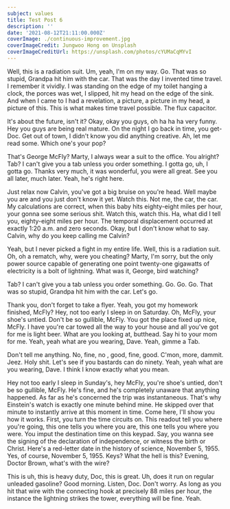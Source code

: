 ```yaml
---
subject: values
title: Test Post 6
description: ''
date: '2021-08-12T21:11:00.000Z'
coverImage: ./continuous-improvement.jpg
coverImageCredit: Jungwoo Hong on Unsplash
coverImageCreditUrl: https://unsplash.com/photos/cYUMaCqMYvI
---
```


Well, this is a radiation suit. Um, yeah, I'm on my way. Go. That was so stupid, Grandpa hit him with the car. That was the day I invented time travel. I remember it vividly. I was standing on the edge of my toilet hanging a clock, the porces was wet, I slipped, hit my head on the edge of the sink. And when I came to I had a revelation, a picture, a picture in my head, a picture of this. This is what makes time travel possible. The flux capacitor.

It's about the future, isn't it? Okay, okay you guys, oh ha ha ha very funny. Hey you guys are being real mature. On the night I go back in time, you get- Doc. Get out of town, I didn't know you did anything creative. Ah, let me read some. Which one's your pop?

That's George McFly? Marty, I always wear a suit to the office. You alright? Tab? I can't give you a tab unless you order something. I gotta go, uh, I gotta go. Thanks very much, it was wonderful, you were all great. See you all later, much later. Yeah, he's right here.

Just relax now Calvin, you've got a big bruise on you're head. Well maybe you are and you just don't know it yet. Watch this. Not me, the car, the car. My calculations are correct, when this baby hits eighty-eight miles per hour, your gonna see some serious shit. Watch this, watch this. Ha, what did I tell you, eighty-eight miles per hour. The temporal displacement occurred at exactly 1:20 a.m. and zero seconds. Okay, but I don't know what to say. Calvin, why do you keep calling me Calvin?

Yeah, but I never picked a fight in my entire life. Well, this is a radiation suit. Oh, oh a rematch, why, were you cheating? Marty, I'm sorry, but the only power source capable of generating one point twenty-one gigawatts of electricity is a bolt of lightning. What was it, George, bird watching?

Tab? I can't give you a tab unless you order something. Go. Go. Go. That was so stupid, Grandpa hit him with the car. Let's go.

Thank you, don't forget to take a flyer. Yeah, you got my homework finished, McFly? Hey, not too early I sleep in on Saturday. Oh, McFly, your shoe's untied. Don't be so gullible, McFly. You got the place fixed up nice, McFly. I have you're car towed all the way to your house and all you've got for me is light beer. What are you looking at, butthead. Say hi to your mom for me. Yeah, yeah what are you wearing, Dave. Yeah, gimme a Tab.

Don't tell me anything. No, fine, no , good, fine, good. C'mon, more, dammit. Jeez. Holy shit. Let's see if you bastards can do ninety. Yeah, yeah what are you wearing, Dave. I think I know exactly what you mean.

Hey not too early I sleep in Sunday's, hey McFly, you're shoe's untied, don't be so gullible, McFly. He's fine, and he's completely unaware that anything happened. As far as he's concerned the trip was instantaneous. That's why Einstein's watch is exactly one minute behind mine. He skipped over that minute to instantly arrive at this moment in time. Come here, I'll show you how it works. First, you turn the time circuits on. This readout tell you where you're going, this one tells you where you are, this one tells you where you were. You imput the destination time on this keypad. Say, you wanna see the signing of the declaration of independence, or witness the birth or Christ. Here's a red-letter date in the history of science, November 5, 1955. Yes, of course, November 5, 1955. Keys? What the hell is this? Evening, Doctor Brown, what's with the wire?

This is uh, this is heavy duty, Doc, this is great. Uh, does it run on regular unleaded gasoline? Good morning. Listen, Doc. Don't worry. As long as you hit that wire with the connecting hook at precisely 88 miles per hour, the instance the lightning strikes the tower, everything will be fine. Yeah.

